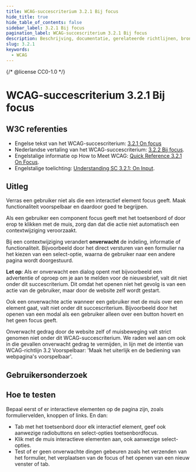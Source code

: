 ```yaml
---
title: WCAG-succescriterium 3.2.1 Bij focus
hide_title: true
hide_table_of_contents: false
sidebar_label: 3.2.1 Bij focus
pagination_label: WCAG-succescriterium 3.2.1 Bij focus
description: Beschrijving, documentatie, gerelateerde richtlijnen, bronnen, gebruikersonderzoek en hoe te testen.
slug: 3.2.1
keywords:
  - WCAG
---
```


{/* @license CC0-1.0 */}


# WCAG-succescriterium 3.2.1 Bij focus

## W3C referenties

- Engelse tekst van het WCAG-succescriterium: [<span lang="en">3.2.1 On focus</span>](https://www.w3.org/TR/WCAG22/#on-focus)
- Nederlandse vertaling van het WCAG-succescriterium: [3.2.2 Bij focus](https://www.w3.org/Translations/WCAG22-nl/#bij-focus).
- Engelstalige informatie op <span lang="en">How to Meet WCAG</span>: [<span lang="en">Quick Reference 3.2.1 On Focus</span>](https://www.w3.org/WAI/WCAG22/quickref/#on-focus).
- Engelstalige toelichting: [<span lang="en">Understanding SC 3.2.1: On Input</span>](https://www.w3.org/WAI/WCAG21/Understanding/on-focus.html).

## Uitleg

<Summary />

Verras een gebruiker niet als die een interactief element focus geeft. Maak functionaliteit voorspelbaar en daardoor goed te begrijpen.

Als een gebruiker een component focus geeft met het toetsenbord of door erop te klikken met de muis, zorg dan dat die actie niet automatisch een contextwijziging veroorzaakt.

Bij een contextwijziging verandert **onverwacht** de indeling, informatie of functionaliteit. Bijvoorbeeld door het direct versturen van een formulier na het kiezen van een select-optie, waarna de gebruiker naar een andere pagina wordt doorgestuurd.

**Let op**: Als er onverwacht een dialog opent met bijvoorbeeld een advertentie of oproep om je aan te melden voor de nieuwsbrief, valt dit niet onder dit succescriterium. Dit omdat het openen niet het gevolg is van een actie van de gebruiker, maar door de website zelf wordt gestart.

Ook een onverwachte actie wanneer een gebruiker met de muis over een element gaat, valt niet onder dit succescriterium. Bijvoorbeeld door het openen van een modal als een gebruiker alleen over een button hovert en het geen focus geeft.

Onverwacht gedrag door de website zelf of muisbeweging valt strict genomen niet onder dit WCAG-succescriterium. We raden wel aan om ook in die gevallen onverwacht gedrag te vermijden, in lijn met de intentie van WCAG-richtlijn 3.2 Voorspelbaar: 'Maak het uiterlijk en de bediening van webpagina's voorspelbaar'.

## Gebruikersonderzoek

<CTAGebruikersonderzoek />

## Hoe te testen

Bepaal eerst of er interactieve elementen op de pagina zijn, zoals formuliervelden, knoppen of links. En dan:

- Tab met het toetsenbord door elk interactief element, geef ook aanwezige radiobuttons en select-opties toetsenbordfocus.
- Klik met de muis interactieve elementen aan, ook aanwezige select-opties.
- Test of er geen onverwachte dingen gebeuren zoals het verzenden van het formulier, het verplaatsen van de focus of het openen van een nieuw venster of tab.

<WCAGFooterInfo />
